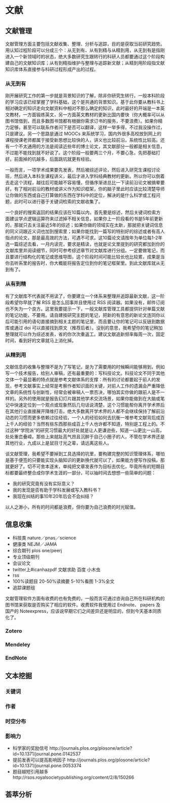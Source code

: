 # 文献 {#lib}

## 文献管理

文献管理方面主要包括文献收集、整理、分析与追踪，目的是获取当前研究趋势。用认知过程阶段可以分成三个：从无到有、从有到精与从精到用，从无到有是指刚进入一个新领域时的状态，绝大多数研究生跟转行的科研人员都要通过这个阶段构建自己的文献知识库；从有到精指维护与整理与追踪新文献；从精到用阶段指文献知识库体系直接参与科研过程形成产出的过程。

### 从无到有

刚开展研究工作的第一步就是背景知识的了解，除非你研究生转行，一般本科阶段的学习应该已经掌握了学科基础，这个是共通的背景知识。基于此你要从教科书上相对确定的知识走向文献资料中相对不那么确定的知识，此时最好的开端是一本英文教材，一方面锻炼英文，另一方面英文教材的更新比国内要快（你大概率可以从图书馆借到，而且多数图书馆都有根据你需求订书的服务，不要浪费）。如果你精力足够，甚至可以联系作者问下是否可以翻译，这样一举多得，不过我没操作过，只是建议。另一个思路是通过 MOOCs 来系统学习，国内外很多高校放到网上的课程授课老师都属于接受新思想比较快的人，讲义也比较前沿，系统性比较高。还有一个不太通用的方法是阅读近些年的博士论文，其文献部分一般都是相关信息，不过能不能找到就不好说了。这个阶段一般要两三个月，不要心急，先把基础打好。前面掉的坑越多，后面跳坑就更有经验。

一般而言，一项学术成果要先发表，然后被综述评论，然后进入研究生课程讨论班，然后进入本科生课程讲义，最后才进入学科经典教材的更新。所以你可以倒着去走这个流程，越往后可能越不容易懂，但循序渐进总比一下读前沿论文被搞晕要好。有了相对前沿的教材或讲义作为知识框架，你的脑子里此时应该比较清楚导师让你做的东西或自己打算做的东西在学科中的定位，解决的是什么科学或工程问题，此时可以进行基于关键词检索的文献收集了。

一个良好的搜索返回的结果应该在10篇以内，首先要是综述，然后关键词检索方面建议学点逻辑运算符来过滤掉不相关信息，如果你上一阶段看的书是5年前更新的，那就只去关注最近5年的综述；如果你做的领域实在太新，那就把关键词信息的同义词跟近义词也加到搜索里；如果你能找到一篇写的特别好的综述或者有高人指点的论文，那是最高效的方法，可遇不可求。这10篇论文请按年为单位每1-2年选一篇综述去看，一月内读完，要求是精读，也就是论文里提到的研究都加到你的文献库里并阅读细节，同时可参考综述章节对文献库进行分组。一定要做笔记，而且要进行结构化的笔记或思维导图，这个阶段时间可能比较长也比较累，成果是当你去听系里的报告时，你大概能将报告定位到你的笔记框架里。到此文献库就从无到有了。

### 从有到精

有了文献库不代表就不用读了，你要建立一个体系来整理并追踪最新文献，这一阶段希望你早就了解 RSS 是怎么回事并且使用过 RSS 阅读器。如果没有，邮件订阅也不失为一个良方。这里我要提示一下，一般文献库管理工具都提供针对单篇文献的笔记功能，不要用。请自建按研究主题的笔记，把新的有意思的新论文连同你以后可能引用的语句直接摘到相关主题的笔记里，而且要让你的笔记可以反链到数据库或通过 doi 可以直接找到原文（推荐后者）。没别的意思，我希望你的笔记稍加整理就可以作为综述发表，省的你次次重返工。建议文献追新频率每周一次，固定时间，看到好的文章就马上消化掉。

### 从精到用

文献信息的收集与整理不是为了写笔记，是为了需要用的时候瞬间能够用到，例如写一个技术报告，给别人审稿，还有最重要的：写科技论文。科技论文不同于其他文体一个最显著的特点就是参考文献体系的支撑：所有的讨论都要起于前人的发现，参考文献事实上经常是考察作者知识面的关键，对前人工作的遗漏会严重降低文章的系统性与创新性，经常会被审稿人一票否决，哪怕其实你做的跟前人是不一样的。另外的使用就是报告幻灯片跟其他学术交流场景，如果你能做到在大脑或笔记中快速定位到一个观点或现象然后几句话说清楚，这个习惯能帮你离开学术界后在其他行业直接展开降维打击。绝大多数离开学术界的人都不会继续保持了解前沿动态的习惯而更多依赖过往经验，一个人的经验如何去抗衡一堆参考文献背后成百上千人的经验？当然有些东西那些成百上千人也许都不知道，特别是工程上的。不过这种“学院派”的研究习惯最大的好处就是让人更谦逊些，知道一山更比一山高，处处重峦叠嶂。那些上来就趾高气昂且沉醉于自己小圈子的人，不管在学术界还是其他行业，九成以上是鼠目寸光之辈，请远离这些人。

谈文献管理，我希望不要掉到工具选择的坑里，要构建完整的知识管理体系，哪怕是基于便签的只要能实现头脑知识的更新换代就可以了，如果能方便写作投稿，那就更好了。切不可舍本逐末，单纯把文章发表作为目标去优化，毕竟所有的短期目标都要最终整合成你学术生涯的一部分，可以抽时间去想想一些简单的问题：

- 我的研究究竟有没有实际意义？
- 我的发现是否有助于学科发展或写入教科书？
- 我现在纠结的事10年20年后会不会纠结？

以人之渺小，所有的时间都是浪费，但你要为自己浪费的时光赋值。

## 信息收集

- 科技类 nature／pnas／science
- 健康类 NEJM／JAMA
- 综合期刊 plos one/peerj
- 专业顶级期刊
- 会议论文
- twitter上#icanhazpdf 文献求助 百度 小木虫
- rss
- 100%读题目 20-50%读摘要 5-10%看图 1-3%全文
- 追踪课题组

文献管理软件方面有收费的也有免费的，一般而言可通过咨询自己所在科研机构的图书馆来获取是否购买了相应的软件。收费软件我使用过 Endnote、 papers 及国产的 Noteexpress，应该说早期它们之间差异还是明显的，但到今天基本同质化了。

### Zotero

### Mendeley

### EndNote

## 文本挖掘

### 关键词

### 作者

### 时空分布

### 影响力

- 科学家的奖励信号 http://journals.plos.org/plosone/article?id=10.1371/journal.pone.0142537
- 提前发表可以提高影响因子 http://journals.plos.org/plosone/article?id=10.1371/journal.pone.0053374
- 题目越短引用越多 http://rsos.royalsocietypublishing.org/content/2/8/150266


## 荟萃分析